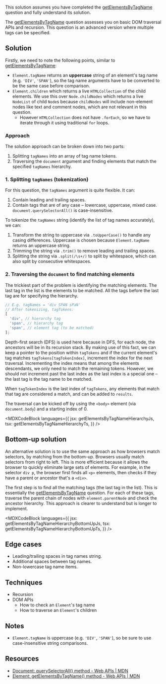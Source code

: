 

This solution assumes you have completed the [getElementsByTagName](/questions/javascript/get-elements-by-tag-name) question and fully understand its solution.

The [getElementsByTagName](/questions/javascript/get-elements-by-tag-name) question assesses you on basic DOM traversal APIs and recursion. This question is an advanced version where multiple tags can be specified.

## Solution

Firstly, we need to note the following points, similar to [getElementsByTagName](/questions/javascript/get-elements-by-tag-name):

- `Element.tagName` returns an **uppercase** string of an element's tag name (e.g. `'DIV'`, `'SPAN'`), so the tag name arguments have to be converted to be the same case before comparison.
- `Element.children` which returns a live `HTMLCollection` of the child elements. We use this over `Node.childNodes` which returns a live `NodeList` of child `Node`s because `childNodes` will include non-element nodes like text and comment nodes, which are not relevant in this question.
  - However `HTMLCollection` does not have `.forEach`, so we have to iterate through it using traditional `for` loops.

### Approach

The solution approach can be broken down into two parts:

1. Splitting `tagNames` into an array of tag name tokens.
1. Traversing the `document` argument and finding elements that match the specified `tagNames` hierarchy.

### 1. Splitting `tagNames` (tokenization)

For this question, the `tagNames` argument is quite flexible. It can:

1. Contain leading and trailing spaces.
1. Contain tags that are of any case – lowercase, uppercase, mixed case. `document.querySelectorAll()` is case-insensitive.

To tokenize the `tagNames` string (identify the list of tag names accurately), we can:

1. Transform the string to uppercase via `.toUpperCase()` to handle any casing differences. Uppercase is chosen because `Element.tagName` returns an uppercase string.
1. Trimming the string via `.trim()` to remove leading and trailing spaces.
1. Splitting the string via `.split(/\s+/)` to split by whitespace, which can also split by consecutive whitespaces.

### 2. Traversing the `document` to find matching elements

The trickiest part of the problem is identifying the matching elements. The last tag in the list is the elements to be matched. All the tags before the last tag are for specifying the hierarchy.

```js
// E.g. tagNames = 'div SPAN sPaN'
// After tokenizing, tagTokens:
[
  'div', // hierarchy tag
  'span', // hierarchy tag
  'span', // element tag (to be matched)
];
```

Depth-first search (DFS) is used here because in DFS, for each node, the ancestors will be in its recursion stack. By making use of this fact, we can keep a pointer to the position within `tagTokens` and if the current element's tag matches `tagTokens[tagTokenIndex]`, increment the index for the next traversal. Incrementing the index means that among the elements descendants, we only need to match the remaining tokens. However, we should not increment past the last index as the last index is a special one – the last tag is the tag name to be matched.

When `tagTokenIndex` is the last index of `tagTokens`, any elements that match that tag are considered a match, and can be added to `results`.

The traversal can be kicked off by using the `<body>` element (via `document.body`) and a starting index of 0.

<MDXCodeBlock
  languages={{
    jsx: getElementsByTagNameHierarchyJs,
    tsx: getElementsByTagNameHierarchyTs,
  }}
/>

## Bottom-up solution

An alternative solution is to use the same approach as how browsers match selectors, by matching from the bottom-up. Browsers usually match selectors from right to left. This is more efficient because it allows the browser to quickly eliminate large sets of elements. For example, in the selector `div p`, the browser first finds all `<p>` elements, then checks if they have a parent or ancestor that's a `<div>`.

The first step is to find all the matching tags (the last tag in the list). This is essentially the [getElementsByTagName](/questions/javascript/get-elements-by-tag-name) question. For each of these tags, traverse the parent chain of nodes with `element.parentNode` and check the ancestor hierarchy. This approach is clearer to understand but is longer to implement.

<MDXCodeBlock
  languages={{
    jsx: getElementsByTagNameHierarchyBottomUpJs,
    tsx: getElementsByTagNameHierarchyBottomUpTs,
  }}
/>

## Edge cases

- Leading/trailing spaces in tag names string.
- Additional spaces between tag names.
- Non-lowercase tag name items.

## Techniques

- Recursion
- DOM APIs
  - How to check an `Element`'s tag name
  - How to traverse an `Element`'s children

## Notes

- `Element.tagName` is uppercase (e.g. `'DIV'`, `'SPAN'`), so be sure to use case-insensitive string comparisons.

## Resources

- [Document: querySelectorAll() method - Web APIs | MDN](https://developer.mozilla.org/en-US/docs/Web/API/Document/querySelectorAll)
- [Element: getElementsByTagName() method - Web APIs | MDN](https://developer.mozilla.org/en-US/docs/Web/API/Element/getElementsByTagName)
